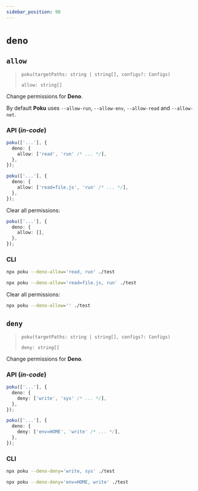 ```yaml
---
sidebar_position: 98
---
```


# `deno`

## `allow`

> `poku(targetPaths: string | string[], configs?: Configs)`
>
> `allow: string[]`

Change permissions for **Deno**.

By default **Poku** uses `--allow-run`, `--allow-env`, `--allow-read` and `--allow-net`.

### API (_in-code_)

```ts
poku(['...'], {
  deno: {
    allow: ['read', 'run' /* ... */],
  },
});
```

```ts
poku(['...'], {
  deno: {
    allow: ['read=file.js', 'run' /* ... */],
  },
});
```

Clear all permissions:

```ts
poku(['...'], {
  deno: {
    allow: [],
  },
});
```

### CLI

```bash
npx poku --deno-allow='read, run' ./test
```

```bash
npx poku --deno-allow='read=file.js, run' ./test
```

Clear all permissions:

```bash
npx poku --deno-allow='' ./test
```

## `deny`

> `poku(targetPaths: string | string[], configs?: Configs)`
>
> `deny: string[]`

Change permissions for **Deno**.

### API (_in-code_)

```ts
poku(['...'], {
  deno: {
    deny: ['write', 'sys' /* ... */],
  },
});
```

```ts
poku(['...'], {
  deno: {
    deny: ['env=HOME', 'write' /* ... */],
  },
});
```

### CLI

```bash
npx poku --deno-deny='write, sys' ./test
```

```bash
npx poku --deno-deny='env=HOME, write' ./test
```
